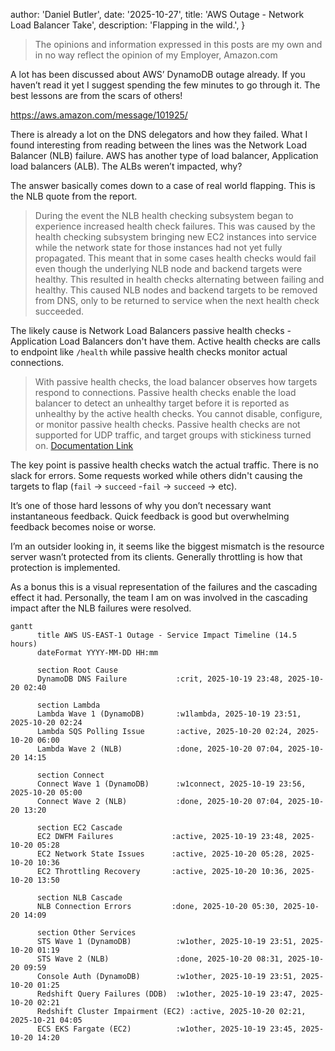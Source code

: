 
  author: 'Daniel Butler',
  date: '2025-10-27',
  title: 'AWS Outage - Network Load Balancer Take',
  description:
    'Flapping in the wild.',
}


 > The opinions and information expressed in this posts are my own and in no way reflect the opinion of my Employer, Amazon.com

A lot has been discussed about AWS’ DynamoDB outage already. If you haven’t read it yet I suggest spending the few minutes to go through it. The best lessons are from the scars of others!

https://aws.amazon.com/message/101925/

There is already a lot on the DNS delegators and how they failed. What I found interesting from reading between the lines was the Network Load Balancer (NLB) failure. AWS has another type of load balancer, Application load balancers (ALB). The ALBs weren’t impacted, why?

The answer basically comes down to a case of real world flapping. This is the NLB quote from the report.

> During the event the NLB health checking subsystem began to experience increased health check failures. This was caused by the health checking subsystem bringing new EC2 instances into service while the network state for those instances had not yet fully propagated. This meant that in some cases health checks would fail even though the underlying NLB node and backend targets were healthy. This resulted in health checks alternating between failing and healthy. This caused NLB nodes and backend targets to be removed from DNS, only to be returned to service when the next health check succeeded.

The likely cause is Network Load Balancers passive health checks - Application Load Balancers don't have them.  Active health checks are calls to endpoint like `/health` while passive health checks monitor actual connections.

 >With passive health checks, the load balancer observes how targets respond to connections. Passive health checks enable the load balancer to detect an unhealthy target before it is reported as unhealthy by the active health checks. You cannot disable, configure, or monitor passive health checks. Passive health checks are not supported for UDP traffic, and target groups with stickiness turned on. [Documentation Link](https://docs.aws.amazon.com/elasticloadbalancing/latest/network/target-group-health-checks.html)

The key point is passive health checks watch the actual traffic. There is no slack for errors.  Some requests worked while others didn't causing the targets to flap (`fail` -> `succeed` -`fail` -> `succeed` -> etc).

It’s one of those hard lessons of why you don’t necessary want instantaneous feedback. Quick feedback is good but overwhelming feedback becomes noise or worse.

I’m an outsider looking in, it seems like the biggest mismatch is the resource server wasn’t protected from its clients. Generally throttling is how that protection is implemented.

As a bonus this is a visual representation of the failures and the cascading effect it had. Personally, the team I am on was involved in the cascading impact after the NLB failures were resolved.

```mermaid
gantt
      title AWS US-EAST-1 Outage - Service Impact Timeline (14.5 hours)
      dateFormat YYYY-MM-DD HH:mm

      section Root Cause
      DynamoDB DNS Failure           :crit, 2025-10-19 23:48, 2025-10-20 02:40

      section Lambda
      Lambda Wave 1 (DynamoDB)       :w1lambda, 2025-10-19 23:51, 2025-10-20 02:24
      Lambda SQS Polling Issue       :active, 2025-10-20 02:24, 2025-10-20 06:00
      Lambda Wave 2 (NLB)            :done, 2025-10-20 07:04, 2025-10-20 14:15

      section Connect
      Connect Wave 1 (DynamoDB)      :w1connect, 2025-10-19 23:56, 2025-10-20 05:00
      Connect Wave 2 (NLB)           :done, 2025-10-20 07:04, 2025-10-20 13:20

      section EC2 Cascade
      EC2 DWFM Failures             :active, 2025-10-19 23:48, 2025-10-20 05:28
      EC2 Network State Issues      :active, 2025-10-20 05:28, 2025-10-20 10:36
      EC2 Throttling Recovery       :active, 2025-10-20 10:36, 2025-10-20 13:50

      section NLB Cascade
      NLB Connection Errors         :done, 2025-10-20 05:30, 2025-10-20 14:09

      section Other Services
      STS Wave 1 (DynamoDB)          :w1other, 2025-10-19 23:51, 2025-10-20 01:19
      STS Wave 2 (NLB)               :done, 2025-10-20 08:31, 2025-10-20 09:59
      Console Auth (DynamoDB)        :w1other, 2025-10-19 23:51, 2025-10-20 01:25
      Redshift Query Failures (DDB)  :w1other, 2025-10-19 23:47, 2025-10-20 02:21
      Redshift Cluster Impairment (EC2) :active, 2025-10-20 02:21, 2025-10-21 04:05
      ECS EKS Fargate (EC2)          :w1other, 2025-10-19 23:45, 2025-10-20 14:20
```
